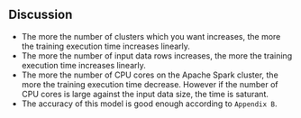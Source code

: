 ## Discussion

- The more the number of clusters which you want increases, the more the training execution time increases linearly.
- The more the number of input data rows increases, the more the training execution time increases linearly.
- The more the number of CPU cores on the Apache Spark cluster, the more the training execution time decrease. However if the number of CPU cores is large against the input data size, the time is saturant.
- The accuracy of this model is good enough according to `Appendix B`.

